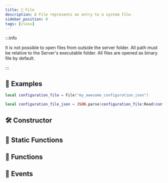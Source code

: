 ```yaml
---
title: 📁 File
description: A File represents an entry to a system file.
sidebar_position: 0
tags: [class]
---
```


<HeaderDeclaration type="Class" name="File" />

:::info

It is not possible to open files from outside the server folder. All path must be relative to the Server's executable folder. All files are opened as binary file by default.

:::


## 🎒 Examples

```lua
local configuration_file = File("my_awesome_configuration.json")

local configuration_file_json = JSON.parse(configuration_file:Read(configuration_file:Size()))
```


## 🛠 Constructor

<ConstructorDeclaration type="Class" name="File" />


## 🗿 Static Functions

<StaticFunctionsDeclaration type="Class" name="File" />


## 🦠 Functions

<FunctionsDeclaration type="Class" name="File" />


## 🚀 Events

<EventsDeclaration type="Class" name="File" />
